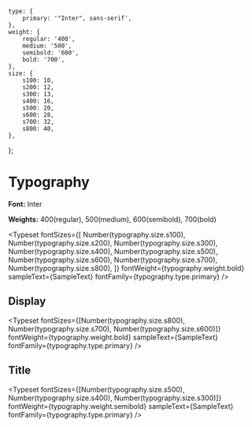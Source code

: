 
<Meta title="Design Tokens/Typography" />

    type: {
        primary: '"Inter", sans-serif',
    },
    weight: {
        regular: '400',
        medium: '500',
        semibold: '600',
        bold: '700',
    },
    size: {
        s100: 10,
        s200: 12,
        s300: 13,
        s400: 16,
        s500: 20,
        s600: 28,
        s700: 32,
        s800: 40,
    },
};


<h1 className="content-header">Typography</h1>

**Font:** Inter

**Weights:** 400(regular), 500(medium), 600(semibold), 700(bold)

<Typeset
    fontSizes={[
        Number(typography.size.s100),
        Number(typography.size.s200),
        Number(typography.size.s300),
        Number(typography.size.s400),
        Number(typography.size.s500),
        Number(typography.size.s600),
        Number(typography.size.s700),
        Number(typography.size.s800),
    ]}
    fontWeight={typography.weight.bold}
    sampleText={SampleText}
    fontFamily={typography.type.primary}
/>

## Display

<Typeset
    fontSizes={[Number(typography.size.s800), Number(typography.size.s700), Number(typography.size.s600)]}
    fontWeight={typography.weight.bold}
    sampleText={SampleText}
    fontFamily={typography.type.primary}
/>

## Title

<Typeset
    fontSizes={[Number(typography.size.s500), Number(typography.size.s400), Number(typography.size.s300)]}
    fontWeight={typography.weight.semibold}
    sampleText={SampleText}
    fontFamily={typography.type.primary}
/>
